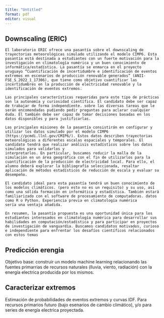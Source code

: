 ```yaml
---
title: "Untitled"
format: pdf
editor: visual
---
```


## Downscaling (ERIC)

    El laboratorio ERIC ofrece una pasantía sobre el downscaling de trayectorias meteorológicas simulado utilizando el modelo CIMP6. Esta pasantía está destinada a estudiantes con un fuerte motivación para la investigación en climatología numérica y un buen conocimiento de informática/estadística. La pasantía se enmarca en el proyecto uruguayo “Cuantificación de incertidumbre e identificación de eventos extremos en escenarios de producción renovable generados” (ANII-FSE_S_2022_1_17306), que tiene como objetivo cuantificar las incertidumbres en la producción de electricidad renovable y la identificación de eventos extremos.

    Las principales características requeridas para este tipo de prácticas son la autonomía y curiosidad científica. El candidato debe ser capaz de trabajar de forma independiente. sobre las diversas tareas que le serán encomendadas pudiendo pedir preguntas para aclarar cualquier duda. Él también debe ser capaz de tomar decisiones basadas en los datos disponibles y para justificarlas.

    Las principales misiones de la pasantía consistirán en configurar y utilizar los datos simulado por el modelo CIMP6 (https://pcmdi.llnl.gov/CMIP6/). Estos datos describen trayectorias meteorológicas a diferentes escalas espaciales y temporales. El candidato tendrá que realizar análisis estadísticos sobre los datos simulados para validarlos y
    interpretarlos. En particular, buscamos reducir la malla de la simulación en un área geográfica con el fin de utilizarlos para la cuantificación de la producción de electricidad local. Para ello, el alumno deberá explorar la bibliografía seleccionada, resaltar aplicación de métodos estadísticos de reducción de escala y evaluar su desempeño.

    El candidato ideal para esta pasantía tendrá un buen conocimiento de los modelos climáticos. (pero esto no es un requisito) y su uso, así como una sólida formación en informática y estadística. También estará familiarizado con el software de procesamiento de computadoras. datos como R o Python. Experiencia previa en climatología numérica
    sería una ventaja añadida.

    En resumen, la pasantía propuesta es una oportunidad única para los estudiantes interesados en climatología numérica para desarrollar sus habilidades en computación/estadística y para participar en proyectos de investigación de vanguardia. Buscamos candidatos motivados, curioso e independiente para enfrentar los desafíos científicos relacionados con estos temas

## Predicción erengia

Objetivo base: construir un modelo machine learning relacionando las fuentes primarrias de recursos naturales (lluvia, viento, radiación) con la energia electrica producida por los mismos.

## Caracterizar extremos

Estimación de probabilidades de eventos extremos y curvas IDF. Para recursos primarios futuro (bajo esenarios de cambio climático), y/o para series de energía electrica proyectada.
